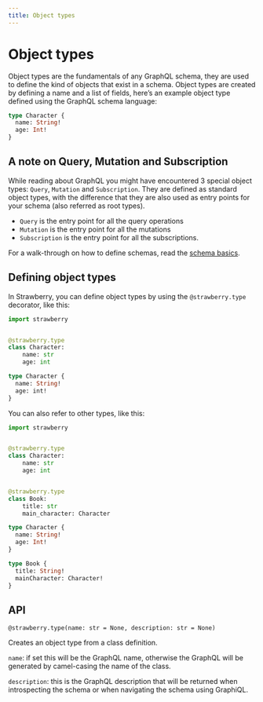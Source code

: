 ```yaml
---
title: Object types
---
```


# Object types

Object types are the fundamentals of any GraphQL schema, they are used to define
the kind of objects that exist in a schema. Object types are created by defining
a name and a list of fields, here’s an example object type defined using the
GraphQL schema language:

```graphql
type Character {
  name: String!
  age: Int!
}
```

## A note on Query, Mutation and Subscription

While reading about GraphQL you might have encountered 3 special object types:
`Query`, `Mutation` and `Subscription`. They are defined as standard object
types, with the difference that they are also used as entry points for your
schema (also referred as root types).

- `Query` is the entry point for all the query operations
- `Mutation` is the entry point for all the mutations
- `Subscription` is the entry point for all the subscriptions.

For a walk-through on how to define schemas, read the
[schema basics](/docs/general/schema-basics.md).

## Defining object types

In Strawberry, you can define object types by using the `@strawberry.type`
decorator, like this:

<CodeGrid>

```python
import strawberry


@strawberry.type
class Character:
    name: str
    age: int
```

```graphql
type Character {
  name: String!
  age: int!
}
```

</CodeGrid>

You can also refer to other types, like this:

<CodeGrid>

```python
import strawberry


@strawberry.type
class Character:
    name: str
    age: int


@strawberry.type
class Book:
    title: str
    main_character: Character
```

```graphql
type Character {
  name: String!
  age: Int!
}

type Book {
  title: String!
  mainCharacter: Character!
}
```

</CodeGrid>

## API

`@strawberry.type(name: str = None, description: str = None)`

Creates an object type from a class definition.

`name`: if set this will be the GraphQL name, otherwise the GraphQL will be
generated by camel-casing the name of the class.

`description`: this is the GraphQL description that will be returned when
introspecting the schema or when navigating the schema using GraphiQL.
